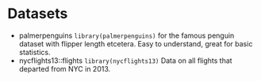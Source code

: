 # Datasets

-   palmerpenguins `library(palmerpenguins)` for the famous penguin dataset with flipper length etcetera. Easy to understand, great for basic statistics.
-   nycflights13::flights `library(nycflights13)` Data on all flights that departed from NYC in 2013.
